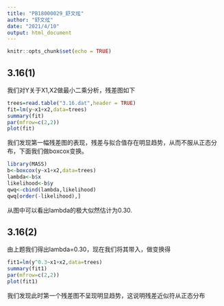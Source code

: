 ```yaml
---
title: "PB18000029_舒文炫"
author: "舒文炫"
date: "2021/4/10"
output: html_document
---
```


```r
knitr::opts_chunk$set(echo = TRUE)
```

## 3.16(1)
我们对Y关于X1,X2做最小二乘分析，残差图如下
```r
trees=read.table("3.16.dat",header = TRUE)
fit=lm(y~x1+x2,data=trees)
summary(fit)
par(mfrow=c(2,2))
plot(fit)
```

我们发现第一幅残差图的表现，残差与拟合值存在明显趋势，从而不服从正态分布，下面我们做boxcox变换。
```r
library(MASS)
b<-boxcox(y~x1+x2,data=trees)
lambda<-b$x
likelihood<-b$y
qwq<-cbind(lambda,likelihood)
qwq[order(-likelihood),]
```

从图中可以看出lambda的极大似然估计为0.30.


## 3.16(2)

由上题我们得出lambda=0.30，现在我们将其带入，做变换得
```r
fit1=lm(y^0.3~x1+x2,data=trees)
summary(fit1)
par(mfrow=c(2,2))
plot(fit1)
```

我们发现此时第一个残差图不呈现明显趋势，这说明残差近似符从正态分布